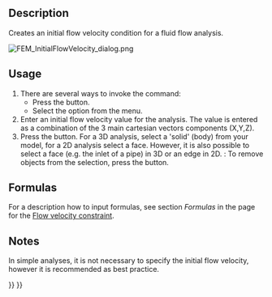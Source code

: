 <languages/>
<translate>

<!--T:4-->
{{Docnav
|[[FEM_ElectricChargeDensity|Electric charge density]]
|[[FEM_ConstraintInitialPressure|Constraint initial pressure]]
|[[FEM_Workbench|FEM]]
|IconL=FEM_ConstraintElectricChargeDensity.svg
|IconR=FEM_ConstraintInitialPressure.svg
|IconC=Workbench_FEM.svg
}}

<!--T:1-->
{{GuiCommandContainer|
{{GuiCommand
|Name=FEM ConstraintInitialFlowVelocity
|MenuLocation=Model → Fluid boundary conditions → Initial flow velocity condition
|Workbenches=[[FEM_Workbench|FEM]]
|SeeAlso=[[FEM_ConstraintFlowVelocity|Constraint flow velocity]], [[FEM_ConstraintInitialPressure|Constraint initial pressure]]
}}
{{GuiCommandFemInfo
|Solvers=Elmer
}}
}}

==Description== <!--T:8-->

<!--T:2-->
Creates an initial flow velocity condition for a fluid flow analysis.

</translate>
[[File:FEM_InitialFlowVelocity_dialog.png]]
<translate>
<!--T:17-->
{{Caption|The FEM initial flow velocity task panel}}

==Usage== <!--T:10--> 

<!--T:9-->
# There are several ways to invoke the command:
#* Press the {{Button|[[Image:FEM_ConstraintInitialFlowVelocity.svg|16px]] [[FEM_ConstraintInitialFlowVelocity|Initial flow velocity condition]]}} button.
#* Select the {{MenuCommand|Model → Fluid boundary conditions → [[Image:FEM_ConstraintInitialFlowVelocity.svg|16px]] Initial flow velocity condition}} option from the menu.
# Enter an initial flow velocity value for the analysis. The value is entered as a combination of the 3 main cartesian vectors components (X,Y,Z).
# Press the {{Button|Add}} button. For a 3D analysis, select a 'solid' (body) from your model, for a 2D analysis select a face. However, it is also possible to select a face (e.g. the inlet of a pipe) in 3D or an edge in 2D. {{Version|1.1}}: To remove objects from the selection, press the {{Button|Remove}} button.

==Formulas== <!--T:15-->

<!--T:16-->
For a description how to input formulas, see section ''Formulas'' in the page for the [[FEM_ConstraintFlowVelocity#Formulas|Flow velocity constraint]].

==Notes== <!--T:13--> 

<!--T:14-->
In simple analyses, it is not necessary to specify the initial flow velocity, however it is recommended as best practice.


<!--T:5-->
{{Docnav
|[[FEM_ElectricChargeDensity|Electric charge density]]
|[[FEM_ConstraintInitialPressure|Constraint initial pressure]]
|[[FEM_Workbench|FEM]]
|IconL=FEM_ConstraintElectricChargeDensity.svg
|IconR=FEM_ConstraintInitialPressure.svg
|IconC=Workbench_FEM.svg
}}

</translate>
{{FEM Tools navi{{#translation:}}}}
{{Userdocnavi{{#translation:}}}}